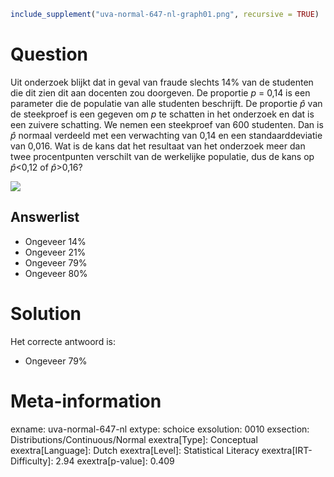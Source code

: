 ```r
include_supplement("uva-normal-647-nl-graph01.png", recursive = TRUE)
```

Question
========

Uit onderzoek blijkt dat in geval van fraude slechts 14% van de
studenten die dit zien dit aan docenten zou doorgeven. De proportie *p*
= 0,14 is een parameter die de populatie van alle studenten beschrijft.
De proportie $\hat{p}$ van de steekproef is een gegeven om *p* te
schatten in het onderzoek en dat is een zuivere schatting. We nemen een
steekproef van 600 studenten. Dan is $\hat{p}$ normaal verdeeld met
een verwachting van 0,14 en een standaarddeviatie van 0,016. Wat is de
kans dat het resultaat van het onderzoek meer dan twee procentpunten
verschilt van de werkelijke populatie, dus de kans op
$\hat{p}$\<0,12 of $\hat{p}$\>0,16?

![](uva-normal-647-nl-graph01.png)

Answerlist
----------

* Ongeveer 14%
* Ongeveer 21%
* Ongeveer 79%
* Ongeveer 80%

Solution
========

Het correcte antwoord is: 

* Ongeveer 79%

Meta-information
================
exname: uva-normal-647-nl
extype: schoice
exsolution: 0010
exsection: Distributions/Continuous/Normal
exextra[Type]: Conceptual
exextra[Language]: Dutch
exextra[Level]: Statistical Literacy
exextra[IRT-Difficulty]: 2.94
exextra[p-value]: 0.409
